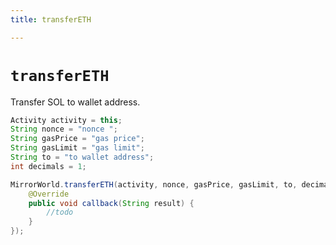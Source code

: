 ```yaml
---
title: transferETH

---
```


# `transferETH`
Transfer SOL to wallet address.

```java
Activity activity = this;
String nonce = "nonce ";
String gasPrice = "gas price";
String gasLimit = "gas limit";
String to = "to wallet address";
int decimals = 1;

MirrorWorld.transferETH(activity, nonce, gasPrice, gasLimit, to, decimals, new MirrorCallback() {
    @Override
    public void callback(String result) {
        //todo
    }
});
```
